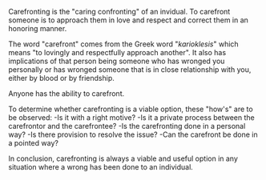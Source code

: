 {{dated prod|concern = {{{concern|Wikipedia is not a dictionary (see [[WP:DICDEF]]) or a place to list neologisms (see [[WP:NFT]]).}}}|month = September|day = 19|year = 2007|time = 04:44|timestamp = 20070919044448}}
<!-- Do not use the "dated prod" template directly; the above line is generated by "subst:prod|reason" -->
Carefronting is the "caring confronting" of an invidual. To carefront someone is to approach them in love and respect and correct them in an honoring manner.

The word "carefront" comes from the Greek word "''karioklesis''" which means "to lovingly and respectfully approach another". It also has implications of that person being someone who has wronged you personally or has wronged someone that is in close relationship with you, either by blood or by friendship.

Anyone has the ability to carefront.

To determine whether carefronting is a viable option, these "how's" are to be observed: 
-Is it with a right motive?
-Is it a private process between the carefrontor and the carefrontee?
-Is the carefronting done in a personal way?
-Is there provision to resolve the issue?
-Can the carefront be done in a pointed way?

In conclusion, carefronting is always a viable and useful option in any situation where a wrong has been done to an individual.